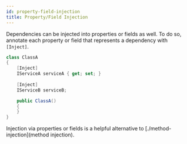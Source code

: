 ```yaml
---
id: property-field-injection
title: Property/Field Injection
---
```


Dependencies can be injected into properties or fields as well. To do so, annotate each property or field that represents a dependency with `[Inject]`.

```csharp
class ClassA
{
    [Inject]
    IServiceA serviceA { get; set; }
    
    [Inject]
    IServiceB serviceB;

    public ClassA()
    {
    }
}
```

Injection via properties or fields is a helpful alternative to [./method-injection](method injection).
